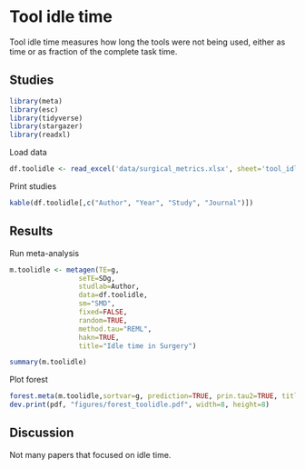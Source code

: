 # **Tool idle time**

Tool idle time measures how long the tools were not being used, either as time or as fraction of the complete task time.

## Studies
```r
library(meta)
library(esc)
library(tidyverse)
library(stargazer)
library(readxl)
```
Load data
```r
df.toolidle <- read_excel('data/surgical_metrics.xlsx', sheet='tool_idle')
```
Print studies
```r
kable(df.toolidle[,c("Author", "Year", "Study", "Journal")])
```
## Results
Run meta-analysis
```r
m.toolidle <- metagen(TE=g,
                 seTE=SDg,
                 studlab=Author,
                 data=df.toolidle,
                 sm="SMD",
                 fixed=FALSE,
                 random=TRUE,
                 method.tau="REML",
                 hakn=TRUE,
                 title="Idle time in Surgery")
```
```r
summary(m.toolidle)
```

Plot forest
```r
forest.meta(m.toolidle,sortvar=g, prediction=TRUE, prin.tau2=TRUE, title="Idle time in Surgery")
dev.print(pdf, "figures/forest_toolidle.pdf", width=8, height=8)
```

## Discussion
Not many papers that focused on idle time.